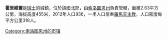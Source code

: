 '''霍里維爾'''是[[瑞士|瑞士]]的城鎮，位於該國北部，由[[索洛圖恩州|索洛圖恩州]]負責管轄，面積2.63平方公里，海拔高度455米，2012年人口836，一半人口信奉[[羅馬天主教|羅馬天主教]]，人口密度每平方公里318人。

{{Switzerland-geo-stub}}
[[Category:索洛图恩州的市镇|Category:索洛图恩州的市镇]]